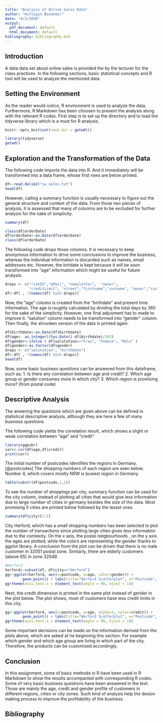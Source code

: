 ```yaml
---
title: "Analysis of Online Sales Data"
author: "Kultigin Bozdemir"
date: "4/1/2020"
output:
  pdf_document: default
  html_document: default
bibliography: bibliography.bib
---
```



## Introduction
A data data set about online sales is provided the by the lecturer for the class practices. In the following sections, basic statistical concepts and R tool will be used to analyze the mentioned data.

## Setting the Environment

As the reader would notice, R environment is used to analyze the data. Furthermore, R Markdown has been choosen to present the analysis along with the relevant R codes. First step is to set up the directory and to load the tidyverse library which is a must for R analysis. 

```r
knitr::opts_knit$set(root.dir = getwd())
```

```r
library(tidyverse)
getwd()
```

## Exploration and the Transformation of the Data

The following code imports the data into R. And it immediately will be transformed into a data frame, whose first rows are below printed. 

```r
df<-read.delim2("iw_sales.txt")
head(df)
```

However, calling a  summary function is usually necessary to figure out the general structure and content of the data. From those two pieces of analysis, it is assessed that many of columns are to be excluded for further analysis for the sake of simplicity. 

```r
summary(df)
```
```r
class(df$orderDate)
df$orderDate<-as.Date(df$orderDate)
class(df$orderDate)
```

The following code drops those columns. It is necessary to keep anonymous information to drive some conclusions to improve the business, whereas the individual information is discarded such as names, email addresses etc. However, the birtdate is kept because it will be soon transformed into "age" information which might be useful for future analysis.
```r
drops <- c("riskID","eMail", "newsletter",  "owner",
           "creditLimit", "street","firstname","surname", "owner","customerNo")
df<-df[ , !(names(df) %in% drops)]
```

Now, the "age" column is created from the "birthdate" and present time information. The age  is roughly calculated by dividing the total days by 365 for the sake of the simplicity.  However, one final adjusment has to made to improve it. "salution" column needs to be transformed into "gender" column. Then finally, the  shrunken version of the data is printed again.

```r
df$birthdate<-as.Date(df$birthdate)
df$age<- as.integer((Sys.Date()-df$birthdate)/365) 
df$gender<-ifelse ( df$salutation=="Frau", "Female", "Male" )
df$gender<-as.factor(df$gender)
drops <- c("salutation", "birthdate")
df<-df[ , !(names(df) %in% drops)]
head(df)
```

Now, some basic business questions can be answered from this dataframe, such as;
1. Is there any correlation between age and credit?
2. Which age group or gender consumes more in which city?
3. Which region is promising more? (from postal code)

## Descriptive Analysis
The anwering the questions which are given above can be defined in statistical descriptive analysis, although they are here a few of many business questions.

The following code yields the correlation result, which shows a slight or weak correlation between "age" and "credit". 
```r
library(ggpubr)
corr<-cor(df$age,df$credit)
print(corr)
```
The initial number of postcodes identifies the regions in Germany. [@postcodes]
The shopping numbers of each region are seen below. Number 4, which covers mostly NRW is busiest region in Germany.

```r
table(substr(df$postcode,1,1))
```


To see the number of shoppings per city, summary function can be used for the city column, instead of plotting all cities that would give less information due to large number of cities in germany besides the size of the data. Most promising 5 cities are printed below followed by the lesast ones.
```r
summary(df$city)[1:5]
```

City Herford, which has a small shopping numbers has been selected to plot the number of transactions since plotting large cities gives less information due to the comlexity. On the x axis, the postal neigbourhoods , on the y axis the ages are plotted, while the colors are representing the gender thanks to ggplot library. A conclusion from the plot can be driven that there is no male customer in 32051 postal zone. Similarly, there are elderly customers (above 65) in zone 32049.

```r
#Herford
herford<-subset(df, df$city=="Herford")
gg<-ggplot(herford, aes(x=postcode, y=age, color=gender)) +
        geom_point() + labs(title="Herford Scatterplot", x="Postcode", y="age") 
gg+theme(axis.text.x = element_text(angle = 90, hjust = 1))
```
 Next, the credit dimension is printed in the same plot instead of gender in the plot below. The plot shows, most of customers have less credit limits in this city. 
```r
gg<-ggplot(herford, aes(x=postcode, y=age, alpha=1, color=credit)) +
        geom_point() + labs(title="Herford Scatterplot", x="Postcode", y="age") 
gg+theme(axis.text.x = element_text(angle = 90, hjust = 1))
```

Some important decisions can be made on the information derived from the plots above, which are asked at he beginning this section. For example which gender and which age group are living in which part of the city. Therefore, the products can be customized accordingly. 

## Conclusion

In this assignment, some of basic methods in R have been used in R Markdown to show the results accompanied with corresponding R codes. Some of very basic business questions have been answered in the text. Those are mainly the age, credit and gender profile of customers in different regions, cities or city zones. Such kind of analysis help the desion making process to improve the profitability of the business.

## Bibliography
